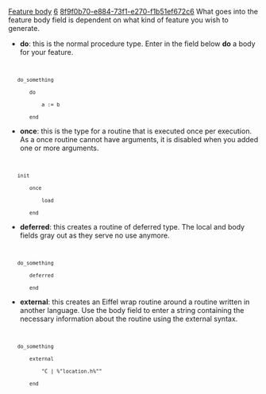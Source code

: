 [[Property:title|Feature body]]
[[Property:weight|6]]
[[Property:uuid|8f9f0b70-e884-73f1-e270-f1b51ef672c6]]
What goes into the feature body field is dependent on what kind of feature you wish to generate.
*  '''do''': this is the normal procedure type. Enter in the field below '''do''' a body for your feature. 
<code>
    do_something
        do
            a := b
        end</code>

*  '''once''': this is the type for a routine that is executed once per execution. As a once routine cannot have arguments, it is disabled when you added one or more arguments. 
<code>
    init
        once
            load
        end</code>

*  '''deferred''': this creates a routine of deferred type. The local and body fields gray out as they serve no use anymore. 
<code>
    do_something
        deferred
        end</code>

*  '''external''': this creates an Eiffel wrap routine around a routine written in another language. Use the body field to enter a string containing the necessary information about the routine using the external syntax. 
<code>
    do_something
        external
            "C | %"location.h%""
        end</code>





